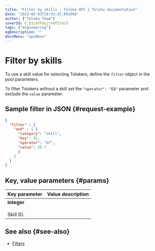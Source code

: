 ```yaml
---
title: "Filter by skills — Toloka API | Toloka documentation"
date: "2023-02-03T19:53:25.892668"
author: ["Toloka Team"]
coverId: F_bIcOYF9yjrxkPZrXc3
tags: ["engineering"]
ogDescription: ""
docsMenu: "apiMenu"
---
```



# Filter by skills

To use a skill value for selecting Tolokers, define the `filter` object in the pool parameters.

To filter Tolokers without a skill set the `"operator": "EQ"` parameter and exclude the `value` parameter.

## Sample filter in JSON {#request-example}

```json
{
  "filter" : {
    "and" : [ {
      "category": "skill",
      "key": 55,
      "operator": "GT",
      "value": 59.7
      }
    ]
  }
}
```

## Key, value parameters {#params}

Key parameter | Value description
----- | -----
**integer**<br/><br/>Skill ID. | <FilterSkillTable1/>

## See also {#see-also}

- [Filters](https://toloka.ai/en/docs/guide/concepts/filters)
